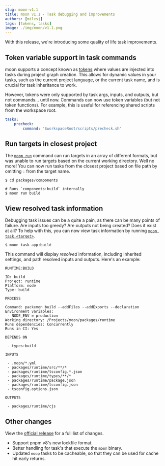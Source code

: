 ```yaml
---
slug: moon-v1.1
title: moon v1.1 - Task debugging and improvements
authors: [milesj]
tags: [tokens, tasks]
image: ./img/moon/v1.1.png
---
```


With this release, we're introducing some quality of life task improvements.

<!--truncate-->

## Token variable support in task commands

moon supports a concept known as [tokens](/docs/concepts/token) where values are injected into tasks
during project graph creation. This allows for dynamic values in your tasks, such as the current
project language, or the current task name, and is crucial for task inheritance to work.

However, tokens were only supported by task args, inputs, and outputs, but not commands... until
now. Commands can now use token variables (but not token functions). For example, this is useful for
referencing shared scripts from the workspace root.

```yaml title="moon.yml"
tasks:
	precheck:
		command: '$workspaceRoot/scripts/precheck.sh'
```

## Run targets in closest project

The [`moon run`](/docs/commands/run) command can run targets in an array of different formats, but
was unable to run targets based on the current working directory. Well no more! You can now run
tasks from the closest project based on file path by omitting `:` from the target name.

```shell
$ cd packages/components

# Runs `components:build` internally
$ moon run build
```

## View resolved task information

Debugging task issues can be a quite a pain, as there can be many points of failure. Are inputs too
greedy? Are outputs not being created? Does it exist at all? To help with this, you can now view
task information by running [`moon task <target>`](/docs/commands/task).

```shell
$ moon task app:build
```

This command will display _resolved_ information, including inherited settings, and path resolved
inputs and outputs. Here's an example:

```
RUNTIME:BUILD

ID: build
Project: runtime
Platform: node
Type: build

PROCESS

Command: packemon build --addFiles --addExports --declaration
Environment variables:
 - NODE_ENV = production
Working directory: /Projects/moon/packages/runtime
Runs dependencies: Concurrently
Runs in CI: Yes

DEPENDS ON

 - types:build

INPUTS

 - .moon/*.yml
 - packages/runtime/src/**/*
 - packages/runtime/tsconfig.*.json
 - packages/runtime/types/**/*
 - packages/runtime/package.json
 - packages/runtime/tsconfig.json
 - tsconfig.options.json

OUTPUTS

 - packages/runtime/cjs
```

## Other changes

View the [official release](https://github.com/moonrepo/moon/releases/tag/v1.1.0) for a full list of
changes.

- Support pnpm v8's new lockfile format.
- Better handling for task's that execute the `moon` binary.
- Updated `noop` tasks to be cacheable, so that they can be used for cache hit early returns.
